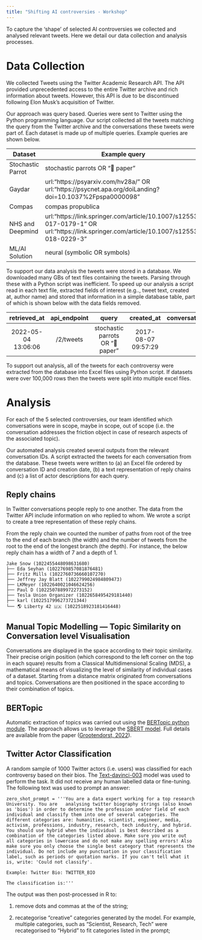 ```yaml
---
title: "Shifting AI controversies - Workshop"
---
```


To capture the ‘shape’ of selected AI controversies we collected and analysed relevant tweets. Here we detail our data collection and analysis processes.

# Data Collection

We collected Tweets using the Twitter Academic Research API. The API provided unprecedented access to the entire Twitter archive and rich information about tweets. However, this API is due to be discontinued following Elon Musk’s acquisition of Twitter.

Our approach was query based. Queries were sent to Twitter using the Python programming language. Our script collected all the tweets matching the query from the Twitter archive and the conversations these tweets were part of. Each dataset is made up of multiple queries. Example queries are shown below.

| Dataset           | Example query                                                                                                                          | Start      | End        |
|-------------------|----------------------------------------------------------------------------------------------------------------------------------------|------------|------------|
| Stochastic Parrot | stochastic parrots OR "🦜 paper"                                                                                                        | 01/10/2020 | 18/01/2022 |
| Gaydar            | url:"https://psyarxiv.com/hv28a/" OR url:"https://psycnet.apa.org/doiLanding?doi=10.1037%2Fpspa0000098"                                | 01/07/2017 | 18/01/2022 |
| Compas            | compas propublica                                                                                                                      | 01/09/2015 | 18/01/2022 |
| NHS and Deepmind  | url:"https://link.springer.com/article/10.1007/s12553-017-0179-1" OR url:"https://link.springer.com/article/10.1007/s12553-018-0229-3" | 01/09/2016 | 18/01/2022 |
| ML/AI Solution    | neural (symbolic OR symbols)                                                                                                           | 01/01/2012 | 23/06/2022 |

To support our data analysis the tweets were stored in a database. We downloaded many GBs of text files containing the tweets. Parsing through these with a Python script was inefficient. To speed up our analysis a script read in each text file, extracted fields of interest (e.g.., tweet text, created at, author name) and stored that information in a simple database table, part of which is shown below with the data fields removed.

|     retrieved_at    | api_endpoint |              query              |      created_at     | conversation_id | tweet_id | ... |
|:-------------------:|:------------:|:-------------------------------:|:-------------------:|:---------------:|:--------:|-----|
| 2022-05-04 13:06:06 | /2/tweets    | stochastic parrots OR "🦜 paper" | 2017-08-07 09:57:29 |                 |          | ... |

To support out analysis, all of the tweets for each controversy were extracted from the database into Excel files using Python script. If datasets were over 100,000 rows then the tweets were split into multiple excel files. 

# Analysis

For each of the 5 selected controversies, our team identified which conversations were in scope, maybe in scope, out of scope (i.e. the conversation addresses the friction object in case of research aspects of the associated topic). 

Our automated analysis created several outputs from the relevant conversation IDs. A script extracted the tweets for each conversation from the database. These tweets were written to (a) an Excel file ordered by conversation ID and creation date, (b) a text representation of reply chains and (c) a list of actor descriptions for each query.

## Reply chains

In Twitter conversations people reply to one another. The data from the Twitter API include information on who replied to whom. We wrote a script to create a tree representation of these reply chains.

From the reply chain we counted the number of paths from root of the tree to the end of each branch (the width) and the number of tweets from the root to the end of the longest branch (the depth). For instance, the below reply chain has a width of 7 and a depth of 1.

```
Jake Snow (1022455448098631680)
├── Eda Seyhan (1022769857081876481)
├── Fritz Mills (1022760736660107270)
├── Jeffrey Jay Blatt (1022799024984809473)
├── LKMeyer (1022640021046624256)
├── Paul D (1022507889972273152)
├── Tesla Union Organizer (1022658495429181440)
├── karl (1022517996273721344)
└── 🌎 Liberty 42 🇺🇦 (1022518923181416448)
```

## Manual Topic Modelling — Topic Similarity on Conversation level Visualisation 

Conversations are displayed in the space according to their topic similarity. Their precise origin position (which correspond to the left corner on the top in each square) results from a Classical Multidimensional Scaling (MDS), a mathematical means of visualizing the level of similarity of individual cases of a dataset. Starting from a distance matrix originated from conversations and topics. Conversations are then positioned in the space according to their combination of topics.  

## BERTopic

Automatic extraction of topics was carried out using the [BERTopic python module](https://maartengr.github.io/BERTopic/index.html). The approach allows us to leverage the [SBERT model](https://huggingface.co/sentence-transformers/all-MiniLM-L6-v2). Full details are available from the paper ([Grootendorst, 2022](https://arxiv.org/abs/2203.05794)).

## Twitter Actor Classification

A random sample of 1000 Twitter actors (i.e. users) was classified for each controversy based on their bios. The [Text-davinci-003](https://platform.openai.com/docs/models/overview) model was used to perform the task. It did not receive any human labelled data or fine-tuning. The following text was used to prompt an answer:

```zero_shot_prompt = '''You are a data expert working for a top research University. You are 	analysing twitter biography strings (also known as 'bios') in order to determine the profession and/or field of each individual and classify them into one of several categories. The different categories are: humanities, scientist, engineer, media, activism, professions, industry, research, tech industry, and hybrid. You should use hybrid when the individual is best described as a combination of the categories listed above. Make sure you write out all categories in lowercase and do not make any spelling errors! Also make sure you only choose the single best category that represents the individual. Do not include any punctuation in your classification label, such as periods or quotation marks. If you can't tell what it is, write: 'Could not classify'.```

```Example: Twitter Bio: TWITTER_BIO```

```The classification is:'''```

The output was then post-processed in R to:

1. remove dots and commas at the of the string;

2. recategorise “creative” categories generated by the model. For example, multiple categories, such as “Scientist, Research, Tech” were recategorised to “Hybrid” to fit categories listed in the prompt;